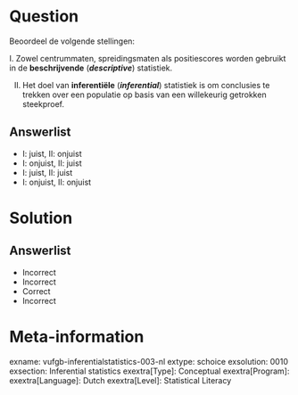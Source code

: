 Question
========
  
Beoordeel de volgende stellingen: 

I. Zowel centrummaten, spreidingsmaten als positiescores worden gebruikt in de **beschrijvende** (***descriptive***) statistiek. 

II. Het doel van **inferentiële** (***inferential***) statistiek is om conclusies te trekken over een populatie op basis van een willekeurig getrokken steekproef. 
  
Answerlist
----------
* I: juist,   II: onjuist
* I: onjuist,  II: juist 
* I: juist,   II: juist
* I: onjuist,  II: onjuist 

Solution
========

Answerlist
----------
* Incorrect
* Incorrect
* Correct
* Incorrect

Meta-information
================
exname: vufgb-inferentialstatistics-003-nl
extype: schoice
exsolution: 0010
exsection: Inferential statistics
exextra[Type]: Conceptual
exextra[Program]: 
exextra[Language]: Dutch
exextra[Level]: Statistical Literacy
